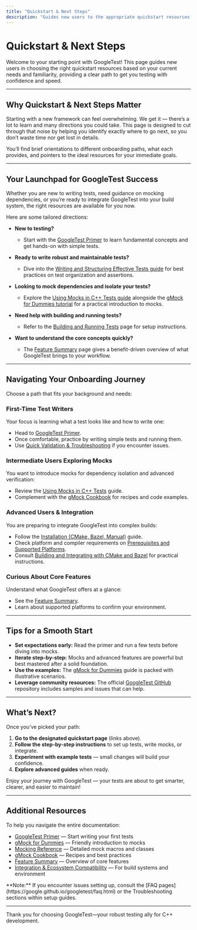 ```yaml
---
title: "Quickstart & Next Steps"
description: "Guides new users to the appropriate quickstart resources (Primer, cookbook, or build instructions) with a brief orientation on what to expect and where to continue the onboarding journey."
---
```


# Quickstart & Next Steps

Welcome to your starting point with GoogleTest! This page guides new users in choosing the right quickstart resources based on your current needs and familiarity, providing a clear path to get you testing with confidence and speed.

---

## Why Quickstart & Next Steps Matter

Starting with a new framework can feel overwhelming. We get it — there’s a lot to learn and many directions you could take. This page is designed to cut through that noise by helping you identify exactly where to go next, so you don’t waste time nor get lost in details.

You’ll find brief orientations to different onboarding paths, what each provides, and pointers to the ideal resources for your immediate goals.

---

## Your Launchpad for GoogleTest Success

Whether you are new to writing tests, need guidance on mocking dependencies, or you’re ready to integrate GoogleTest into your build system, the right resources are available for you now.

Here are some tailored directions:

- **New to testing?**
  - Start with the [GoogleTest Primer](/getting-started/first-test-execution-validation/writing-your-first-test) to learn fundamental concepts and get hands-on with simple tests.

- **Ready to write robust and maintainable tests?**
  - Dive into the [Writing and Structuring Effective Tests guide](/guides/core-workflows/writing-effective-tests) for best practices on test organization and assertions.

- **Looking to mock dependencies and isolate your tests?**
  - Explore the [Using Mocks in C++ Tests guide](/guides/core-workflows/using-mocks-in-tests) alongside the [gMock for Dummies tutorial](https://google.github.io/googletest/gmock_for_dummies.html) for a practical introduction to mocks.

- **Need help with building and running tests?**
  - Refer to the [Building and Running Tests](/getting-started/first-test-execution-validation/building-running-tests) page for setup instructions.

- **Want to understand the core concepts quickly?**
  - The [Feature Summary](/overview/feature-overview/feature-summary) page gives a benefit-driven overview of what GoogleTest brings to your workflow.

---

## Navigating Your Onboarding Journey

Choose a path that fits your background and needs:

### First-Time Test Writers
Your focus is learning what a test looks like and how to write one:
- Head to [GoogleTest Primer](/getting-started/first-test-execution-validation/writing-your-first-test).
- Once comfortable, practice by writing simple tests and running them.
- Use [Quick Validation & Troubleshooting](/getting-started/first-test-execution-validation/quick-validation-and-troubleshooting) if you encounter issues.

### Intermediate Users Exploring Mocks
You want to introduce mocks for dependency isolation and advanced verification:
- Review the [Using Mocks in C++ Tests](/guides/core-workflows/using-mocks-in-tests) guide.
- Complement with the [gMock Cookbook](https://google.github.io/googletest/gmock_cook_book.html) for recipes and code examples.

### Advanced Users & Integration
You are preparing to integrate GoogleTest into complex builds:
- Follow the [Installation (CMake, Bazel, Manual)](/getting-started/setup-prerequisites-installation/installation-methods) guide.
- Check platform and compiler requirements on [Prerequisites and Supported Platforms](/getting-started/setup-prerequisites-installation/prerequisites-supported-platforms).
- Consult [Building and Integrating with CMake and Bazel](/guides/integration-scenarios/building-and-integrating-with-cmake-bazel) for practical instructions.

### Curious About Core Features
Understand what GoogleTest offers at a glance:
- See the [Feature Summary](/overview/feature-overview/feature-summary).
- Learn about supported platforms to confirm your environment.

---

## Tips for a Smooth Start

- **Set expectations early:** Read the primer and run a few tests before diving into mocks.
- **Iterate step-by-step:** Mocks and advanced features are powerful but best mastered after a solid foundation.
- **Use the examples:** The [gMock for Dummies](https://google.github.io/googletest/gmock_for_dummies.html) guide is packed with illustrative scenarios.
- **Leverage community resources:** The official [GoogleTest GitHub](https://github.com/google/googletest) repository includes samples and issues that can help.

---

## What’s Next?

Once you’ve picked your path:

1. **Go to the designated quickstart page** (links above).
2. **Follow the step-by-step instructions** to set up tests, write mocks, or integrate.
3. **Experiment with example tests** — small changes will build your confidence.
4. **Explore advanced guides** when ready.

Enjoy your journey with GoogleTest — your tests are about to get smarter, clearer, and easier to maintain!

---

## Additional Resources

To help you navigate the entire documentation:

- [GoogleTest Primer](docs/primer.md) — Start writing your first tests
- [gMock for Dummies](docs/gmock_for_dummies.md) — Friendly introduction to mocks
- [Mocking Reference](docs/reference/mocking.md) — Detailed mock macros and classes
- [gMock Cookbook](docs/gmock_cook_book.md) — Recipes and best practices
- [Feature Summary](overview/feature-overview/feature-summary) — Overview of core features
- [Integration & Ecosystem Compatibility](overview/architecture-and-concepts/integration-and-extension) — For build systems and environment

<Callout>
**Note:** If you encounter issues setting up, consult the [FAQ pages](https://google.github.io/googletest/faq.html) or the Troubleshooting sections within setup guides.
</Callout>

---

Thank you for choosing GoogleTest—your robust testing ally for C++ development.


